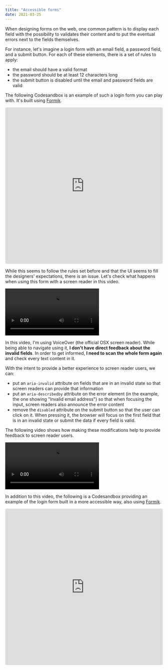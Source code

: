 ```yaml
---
title: "Accessible forms"
date: 2021-03-25
---
```


When designing forms on the web, one common pattern is to display each field with the possibility to validates their content and to put the eventual errors next to the fields themselves.

For instance, let's imagine a login form with an email field, a password field, and a submit button. For each of these elements, there is a set of rules to apply:

- the email should have a valid format
- the password should be at least 12 characters long
- the submit button is disabled until the email and password fields are valid

The following Codesandbox is an example of such a login form you can play with. It's built using [Formik](https://formik.org/).

<iframe
  src="https://codesandbox.io/embed/not-accessible-f8txu?fontsize=14&hidenavigation=1&theme=dark"
  style="width:100%; height:500px; border:0; border-radius: 4px; overflow:hidden;"
  title="Not accessible"
  allow="accelerometer; ambient-light-sensor; camera; encrypted-media; geolocation; gyroscope; hid; microphone; midi; payment; usb; vr; xr-spatial-tracking"
  sandbox="allow-forms allow-modals allow-popups allow-presentation allow-same-origin allow-scripts"
></iframe>

While this seems to follow the rules set before and that the UI seems to fill the designers' expectations, there is an issue. Let's check what happens when using this form with a screen reader in this video.

<video controls="controls" title="Not accessible login form video">
  <source
    src="/blog/assets/accessible-forms/not-accessible.mp4"
    type="video/mp4"
  ></source>
</video>

In this video, I'm using VoiceOver (the official OSX screen reader). While being able to navigate using it, **I don't have direct feedback about the invalid fields**. In order to get informed, **I need to scan the whole form again** and check every text content in it.

With the intent to provide a better experience to screen reader users, we can:

- put an `aria-invalid` attribute on fields that are in an invalid state so that screen readers can provide that information
- put an `aria-describedby` attribute on the error element (in the example, the one showing "Invalid email address") so that when focusing the input, screen readers also announce the error content
- remove the `disabled` attribute on the submit button so that the user can click on it. When pressing it, the browser will focus on the first field that is in an invalid state or submit the data if every field is valid.

The following video shows how making these modifications help to provide feedback to screen reader users.

<video controls="controls" title="Accessible login form video">
  <source
    src="/blog/assets/accessible-forms/accessible.mp4"
    type="video/mp4"
  ></source>
</video>

In addition to this video, the following is a Codesandbox providing an example of the login form built in a more accessible way, also using [Formik](https://formik.org/).

<iframe
  src="https://codesandbox.io/embed/accessible-2-6p98s?fontsize=14&hidenavigation=1&theme=dark"
  style="width:100%; height:500px; border:0; border-radius: 4px; overflow:hidden;"
  title="Accessible 2"
  allow="accelerometer; ambient-light-sensor; camera; encrypted-media; geolocation; gyroscope; hid; microphone; midi; payment; usb; vr; xr-spatial-tracking"
  sandbox="allow-forms allow-modals allow-popups allow-presentation allow-same-origin allow-scripts"
></iframe>
